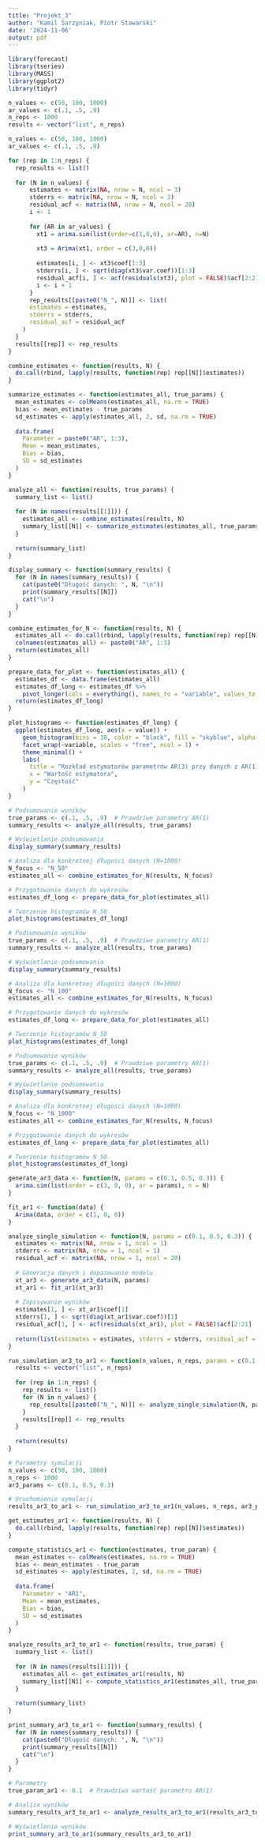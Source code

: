 ```yaml
---
title: "Projekt_3"
author: "Kamil Sarzyniak, Piotr Stawarski"
date: '2024-11-06'
output: pdf
---
```


```r
library(forecast)
library(tseries)
library(MASS)
library(ggplot2)
library(tidyr)
```

```r
n_values <- c(50, 100, 1000)
ar_values <- c(.1, .5, .9)
n_reps <- 1000
results <- vector("list", n_reps)
```

```r
n_values <- c(50, 100, 1000)
ar_values <- c(.1, .5, .9)

for (rep in 1:n_reps) {
  rep_results <- list()
  
  for (N in n_values) {
      estimates <- matrix(NA, nrow = N, ncol = 3)
      stderrs <- matrix(NA, nrow = N, ncol = 3)
      residual_acf <- matrix(NA, nrow = N, ncol = 20)
      i <- 1
    
      for (AR in ar_values) {
        xt1 = arima.sim(list(order=c(1,0,0), ar=AR), n=N)
        
        xt3 = Arima(xt1, order = c(3,0,0))
        
        estimates[i, ] <- xt3$coef[1:3]
        stderrs[i, ] <- sqrt(diag(xt3$var.coef))[1:3]
        residual_acf[i, ] <- acf(residuals(xt3), plot = FALSE)$acf[2:21]
        i <- i + 1
      }
      rep_results[[paste0("N_", N)]] <- list(
      estimates = estimates,
      stderrs = stderrs,
      residual_acf = residual_acf
    )
  }
  results[[rep]] <- rep_results
}
```

```r
combine_estimates <- function(results, N) {
  do.call(rbind, lapply(results, function(rep) rep[[N]]$estimates))
}
```

```r
summarize_estimates <- function(estimates_all, true_params) {
  mean_estimates <- colMeans(estimates_all, na.rm = TRUE)
  bias <- mean_estimates - true_params
  sd_estimates <- apply(estimates_all, 2, sd, na.rm = TRUE)
  
  data.frame(
    Parameter = paste0("AR", 1:3),
    Mean = mean_estimates,
    Bias = bias,
    SD = sd_estimates
  )
}
```

```r
analyze_all <- function(results, true_params) {
  summary_list <- list()
  
  for (N in names(results[[1]])) {
    estimates_all <- combine_estimates(results, N)
    summary_list[[N]] <- summarize_estimates(estimates_all, true_params)
  }
  
  return(summary_list)
}
```

```r
display_summary <- function(summary_results) {
  for (N in names(summary_results)) {
    cat(paste0("Długość danych: ", N, "\n"))
    print(summary_results[[N]])
    cat("\n")
  }
}
```

```r
combine_estimates_for_N <- function(results, N) {
  estimates_all <- do.call(rbind, lapply(results, function(rep) rep[[N]]$estimates))
  colnames(estimates_all) <- paste0("AR", 1:3)
  return(estimates_all)
}
```

```r
prepare_data_for_plot <- function(estimates_all) {
  estimates_df <- data.frame(estimates_all)
  estimates_df_long <- estimates_df %>%
    pivot_longer(cols = everything(), names_to = "variable", values_to = "value")
  return(estimates_df_long)
}
```

```r
plot_histograms <- function(estimates_df_long) {
  ggplot(estimates_df_long, aes(x = value)) +
    geom_histogram(bins = 30, color = "black", fill = "skyblue", alpha = 0.7) +
    facet_wrap(~variable, scales = "free", ncol = 1) +
    theme_minimal() +
    labs(
      title = "Rozkład estymatorów parametrów AR(3) przy danych z AR(1)",
      x = "Wartość estymatora",
      y = "Częstość"
    )
}
```

```r
# Podsumowanie wyników
true_params <- c(.1, .5, .9)  # Prawdziwe parametry AR(1)
summary_results <- analyze_all(results, true_params)

# Wyświetlanie podsumowania
display_summary(summary_results)

# Analiza dla konkretnej długości danych (N=1000)
N_focus <- "N_50"
estimates_all <- combine_estimates_for_N(results, N_focus)

# Przygotowanie danych do wykresów
estimates_df_long <- prepare_data_for_plot(estimates_all)

# Tworzenie histogramów N_50
plot_histograms(estimates_df_long)
```

```r
# Podsumowanie wyników
true_params <- c(.1, .5, .9)  # Prawdziwe parametry AR(1)
summary_results <- analyze_all(results, true_params)

# Wyświetlanie podsumowania
display_summary(summary_results)

# Analiza dla konkretnej długości danych (N=1000)
N_focus <- "N_100"
estimates_all <- combine_estimates_for_N(results, N_focus)

# Przygotowanie danych do wykresów
estimates_df_long <- prepare_data_for_plot(estimates_all)

# Tworzenie histogramów N_50
plot_histograms(estimates_df_long)
```

```r
# Podsumowanie wyników
true_params <- c(.1, .5, .9)  # Prawdziwe parametry AR(1)
summary_results <- analyze_all(results, true_params)

# Wyświetlanie podsumowania
display_summary(summary_results)

# Analiza dla konkretnej długości danych (N=1000)
N_focus <- "N_1000"
estimates_all <- combine_estimates_for_N(results, N_focus)

# Przygotowanie danych do wykresów
estimates_df_long <- prepare_data_for_plot(estimates_all)

# Tworzenie histogramów N_50
plot_histograms(estimates_df_long)
```

```r
generate_ar3_data <- function(N, params = c(0.1, 0.5, 0.3)) {
  arima.sim(list(order = c(3, 0, 0), ar = params), n = N)
}
```

```r
fit_ar1 <- function(data) {
  Arima(data, order = c(1, 0, 0))
}
```

```r
analyze_single_simulation <- function(N, params = c(0.1, 0.5, 0.3)) {
  estimates <- matrix(NA, nrow = 1, ncol = 1)
  stderrs <- matrix(NA, nrow = 1, ncol = 1)
  residual_acf <- matrix(NA, nrow = 1, ncol = 20)
  
  # Generacja danych i dopasowanie modelu
  xt_ar3 <- generate_ar3_data(N, params)
  xt_ar1 <- fit_ar1(xt_ar3)
  
  # Zapisywanie wyników
  estimates[1, ] <- xt_ar1$coef[1]
  stderrs[1, ] <- sqrt(diag(xt_ar1$var.coef))[1]
  residual_acf[1, ] <- acf(residuals(xt_ar1), plot = FALSE)$acf[2:21]
  
  return(list(estimates = estimates, stderrs = stderrs, residual_acf = residual_acf))
}
```

```r
run_simulation_ar3_to_ar1 <- function(n_values, n_reps, params = c(0.1, 0.5, 0.3)) {
  results <- vector("list", n_reps)
  
  for (rep in 1:n_reps) {
    rep_results <- list()
    for (N in n_values) {
      rep_results[[paste0("N_", N)]] <- analyze_single_simulation(N, params)
    }
    results[[rep]] <- rep_results
  }
  
  return(results)
}
```

```r
# Parametry symulacji
n_values <- c(50, 100, 1000)
n_reps <- 1000
ar3_params <- c(0.1, 0.5, 0.3)

# Uruchomienie symulacji
results_ar3_to_ar1 <- run_simulation_ar3_to_ar1(n_values, n_reps, ar3_params)
```

```r
get_estimates_ar1 <- function(results, N) {
  do.call(rbind, lapply(results, function(rep) rep[[N]]$estimates))
}
```

```r
compute_statistics_ar1 <- function(estimates, true_param) {
  mean_estimates <- colMeans(estimates, na.rm = TRUE)
  bias <- mean_estimates - true_param
  sd_estimates <- apply(estimates, 2, sd, na.rm = TRUE)
  
  data.frame(
    Parameter = "AR1",
    Mean = mean_estimates,
    Bias = bias,
    SD = sd_estimates
  )
}
```

```r
analyze_results_ar3_to_ar1 <- function(results, true_param) {
  summary_list <- list()
  
  for (N in names(results[[1]])) {
    estimates_all <- get_estimates_ar1(results, N)
    summary_list[[N]] <- compute_statistics_ar1(estimates_all, true_param)
  }
  
  return(summary_list)
}
```

```r
print_summary_ar3_to_ar1 <- function(summary_results) {
  for (N in names(summary_results)) {
    cat(paste0("Długość danych: ", N, "\n"))
    print(summary_results[[N]])
    cat("\n")
  }
}
```

```r
# Parametry
true_param_ar1 <- 0.1  # Prawdziwa wartość parametru AR(1)

# Analiza wyników
summary_results_ar3_to_ar1 <- analyze_results_ar3_to_ar1(results_ar3_to_ar1, true_param_ar1)

# Wyświetlenie wyników
print_summary_ar3_to_ar1(summary_results_ar3_to_ar1)
```

